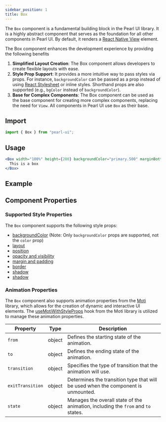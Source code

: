 ```yaml
---
sidebar_position: 1
title: Box
---
```



<div style={{ display: "flex" }}>
  <SourceButton
    label="Source"
    href="https://github.com/agrawal-rohit/pearl-ui/blob/main/src/components/atoms/box/box.tsx"
  />
</div>

The `Box` component is a fundamental building block in the Pearl UI library. It is a highly abstract component that serves as the foundation for all other components in Pearl UI. By default, it renders a [React Native View](https://reactnative.dev/docs/view) element.

The Box component enhances the development experience by providing the following benefits

1. **Simplified Layout Creation**: The Box component allows developers to create flexible layouts with ease.
2. **Style Prop Support**: It provides a more intuitive way to pass styles via props. For instance, `backgroundColor` can be passed as a prop instead of using [React Stylesheet](https://reactjs.org/docs/faq-styling.html) or inline styles. Shorthand props are also supported (e.g., `bgColor` instead of `backgroundColor`).
3. **Base for Complex Components**: The Box component can be used as the base component for creating more complex components, replacing the need for `View`. All components in Pearl UI use `Box` as their base.

## Import

```jsx
import { Box } from "pearl-ui";
```

## Usage

```jsx
<Box width="100%" height={200} backgroundColor="primary.500" marginBottom="m">
  This is a box
</Box>
```

## Example


<Snack snackId="@agrawal-rohit/box" />

## Component Properties

### Supported Style Properties

The `Box` component supports the following style props:

- [backgroundColor](../../core-features/style-props#color-and-background-color) (Note: Only `backgroundColor` props are supported, not the `color` prop)
- [layout](../../core-features/style-props#layout)
- [position](../../core-features/style-props#position)
- [opacity and visibility](../../core-features/style-props#opacity-and-visibility)
- [margin and padding](../../core-features/style-props#margin-and-padding)
- [border](../../core-features/style-props#border)
- [shadow](../../core-features/style-props#shadow)
- [shadow](../../core-features/style-props#shadow)

### Animation Properties

The `Box` component also supports animation properties from the [Moti](https://moti.fyi/) library, which allows for the creation of dynamic and interactive UI elements. The [useMotiWithStyleProps](../../hooks/useMotiWithStyleProps) hook from the Moti library is utilized to manage these animation properties.

| Property         | Type          | Description                                                                       |
| ---------------- | ------------- | --------------------------------------------------------------------------------- |
| `from`           | <t>object</t> | Defines the starting state of the animation.                                      |
| `to`             | <t>object</t> | Defines the ending state of the animation.                                        |
| `transition`     | <t>object</t> | Specifies the type of transition that the animation will use.                     |
| `exitTransition` | <t>object</t> | Determines the transition type that will be used when the component is unmounted. |
| `state`          | <t>object</t> | Manages the overall state of the animation, including the `from` and `to` states. |
